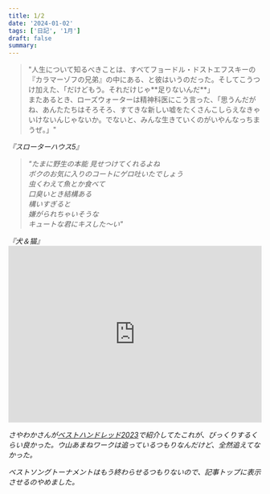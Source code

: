 ```yaml
---
title: 1/2
date: '2024-01-02'
tags: ['日記', '1月']
draft: false
summary: 
---
```

<blockquote class="p-4 my-4 border-s-4 border-gray-300 bg-gray-50 dark:border-gray-500 dark:bg-gray-800">
    <p class="text-xl italic font-medium leading-relaxed text-gray-900 dark:text-white">"人生について知るべきことは、すべてフョードル・ドストエフスキーの『カラマーゾフの兄弟』の中にある、と彼はいうのだった。そしてこうつけ加えた、「だけどもう。それだけじゃ**足りないんだ**」<br/>またあるとき、ローズウォーターは精神科医にこう言った、「思うんだがね、あんたたちはそろそろ、すてきな新しい嘘をたくさんこしらえなきゃいけないんじゃないか。でないと、みんな生きていくのがいやんなっちまうぜ。」"</p>
</blockquote>
<cite>
『スローターハウス5』
<cite/>
<blockquote class="p-4 my-4 border-s-4 border-gray-300 bg-gray-50 dark:border-gray-500 dark:bg-gray-800">
    <p class="text-xl italic font-medium leading-relaxed text-gray-900 dark:text-white">"たまに野生の本能 見せつけてくれるよね<br/>ボクのお気に入りのコートにゲロ吐いたでしょう<br/>虫くわえて魚とか食べて<br/>口臭いとき結構ある<br/>構いすぎると<br/>嫌がられちゃいそうな<br/>キュートな君にキスした〜い"</p>
</blockquote>
<cite>
『犬＆猫』
<cite/>


<iframe src="https://open.spotify.com/embed/album/5F1FJwL0Q0hRCyXCKhqHBm?utm_source=generator" width="100%" height="352" frameBorder="0" allowfullscreen="" allow="autoplay; clipboard-write; encrypted-media; fullscreen; picture-in-picture" loading="lazy"></iframe>

さやわかさんが[ベストハンドレッド2023](https://shirasu.io/t/genron/c/genron/p/20231230)で紹介してたこれが、びっくりするくらい良かった。ウ山あまねワークは追っているつもりなんだけど、全然追えてなかった。

ベストソングトーナメントはもう終わらせるつもりないので、記事トップに表示させるのやめました。
